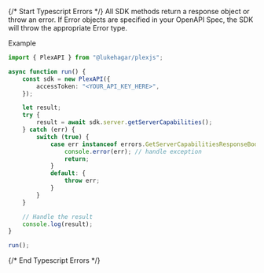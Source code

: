 {/* Start Typescript Errors */}
All SDK methods return a response object or throw an error. If Error objects are specified in your OpenAPI Spec, the SDK will throw the appropriate Error type.



Example

```typescript
import { PlexAPI } from "@lukehagar/plexjs";

async function run() {
    const sdk = new PlexAPI({
        accessToken: "<YOUR_API_KEY_HERE>",
    });

    let result;
    try {
        result = await sdk.server.getServerCapabilities();
    } catch (err) {
        switch (true) {
            case err instanceof errors.GetServerCapabilitiesResponseBody: {
                console.error(err); // handle exception
                return;
            }
            default: {
                throw err;
            }
        }
    }

    // Handle the result
    console.log(result);
}

run();

```
{/* End Typescript Errors */}
